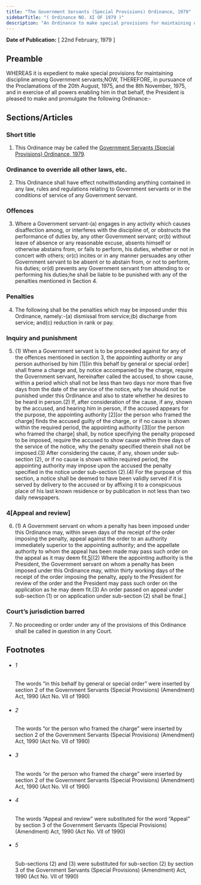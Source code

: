 ```yaml
---
title: "The Government Servants (Special Provisions) Ordinance, 1979"
sidebarTitle: "( Ordinance NO. XI OF 1979 )"
description: "An Ordinance to make special provisions for maintaining discipline among Government servants."
---
```


**Date of Publication:** [ 22nd February, 1979 ]

## Preamble

WHEREAS it is expedient to make special provisions for maintaining discipline among Government servants;NOW, THEREFORE, in pursuance of the Proclamations of the 20th August, 1975, and the 8th November, 1975, and in exercise of all powers enabling him in that behalf, the President is pleased to make and promulgate the following Ordinance:-

## Sections/Articles

### Short title

1. This Ordinance may be called the [Government Servants (Special Provisions) Ordinance, 1979](/act-586.html "Government Servants (Special Provisions) Ordinance, 1979").

### Ordinance to override all other laws, etc.

2. This Ordinance shall have effect notwithstanding anything contained in any law, rules and regulations relating to Government servants or in the conditions of service of any Government servant.

### Offences

3. Where a Government servant-(a) engages in any activity which causes disaffection among, or interferes with the discipline of, or obstructs the performance of duties by, any other Government servant; or(b) without leave of absence or any reasonable excuse, absents himself or otherwise abstains from, or fails to perform, his duties, whether or not in concert with others; or(c) incites or in any manner persuades any other Government servant to be absent or to abstain from, or not to perform, his duties; or(d) prevents any Government servant from attending to or performing his duties;he shall be liable to be punished with any of the penalties mentioned in Section 4.

### Penalties

4. The following shall be the penalties which may be imposed under this Ordinance, namely:-(a) dismissal from service;(b) discharge from service; and(c) reduction in rank or pay.

### Inquiry and punishment

5. (1) When a Government servant is to be proceeded against for any of the offences mentioned in section 3, the appointing authority or any person authorised by him [1][in this behalf by general or special order] shall frame a charge and, by notice accompanied by the charge, require the Government servant, hereinafter called the accused, to show cause, within a period which shall not be less than two days nor more than five days from the date of the service of the notice, why he should not be punished under this Ordinance and also to state whether he desires to be heard in person.(2) If, after consideration of the cause, if any, shown by the accused, and hearing him in person, if the accused appears for the purpose, the appointing authority [2][or the person who framed the charge] finds the accused guilty of the charge, or if no cause is shown within the required period, the appointing authority [3][or the person who framed the charge] shall, by notice specifying the penalty proposed to be imposed, require the accused to show cause within three days of the service of the notice, why the penalty specified therein shall not be imposed.(3) After considering the cause, if any, shown under sub-section (2), or if no cause is shown within required period, the appointing authority may impose upon the accused the penalty specified in the notice under sub-section (2).(4) For the purpose of this section, a notice shall be deemed to have been validly served if it is served by delivery to the accused or by affixing it to a conspicuous place of his last known residence or by publication in not less than two daily newspapers.

### 4[Appeal and review]

6. (1) A Government servant on whom a penalty has been imposed under this Ordinance may, within seven days of the receipt of the order imposing the penalty, appeal against the order to an authority immediately superior to the appointing authority; and the appellate authority to whom the appeal has been made may pass such order on the appeal as it may deem fit.[5](1)[(2) Where the appointing authority is the President, the Government servant on whom a penalty has been imposed under this Ordinance may, within thirty working days of the receipt of the order imposing the penalty, apply to the President for review of the order and the President may pass such order on the application as he may deem fit.(3) An order passed on appeal under sub-section (1) or on application under sub-section (2) shall be final.]

### Court’s jurisdiction barred

7. No proceeding or order under any of the provisions of this Ordinance shall be called in question in any Court.

## Footnotes

- ###### 1

  The words “in this behalf by general or special order” were inserted by section 2 of the Government Servants (Special Provisions) (Amendment) Act, 1990 (Act No. VII of 1990)

- ###### 2

  The words “or the person who framed the charge” were inserted by section 2 of the Government Servants (Special Provisions) (Amendment) Act, 1990 (Act No. VII of 1990)

- ###### 3

  The words “or the person who framed the charge” were inserted by section 2 of the Government Servants (Special Provisions) (Amendment) Act, 1990 (Act No. VII of 1990)

- ###### 4

  The words “Appeal and review” were substituted for the word “Appeal” by section 3 of the Government Servants (Special Provisions) (Amendment) Act, 1990 (Act No. VII of 1990)

- ###### 5

  Sub-sections (2) and (3) were substituted for sub-section (2) by section 3 of the Government Servants (Special Provisions) (Amendment) Act, 1990 (Act No. VII of 1990)
